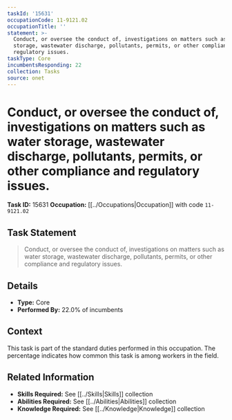 ```yaml
---
taskId: '15631'
occupationCode: 11-9121.02
occupationTitle: ''
statement: >-
  Conduct, or oversee the conduct of, investigations on matters such as water
  storage, wastewater discharge, pollutants, permits, or other compliance and
  regulatory issues.
taskType: Core
incumbentsResponding: 22
collection: Tasks
source: onet
---
```

# Conduct, or oversee the conduct of, investigations on matters such as water storage, wastewater discharge, pollutants, permits, or other compliance and regulatory issues.

**Task ID:** 15631
**Occupation:** [[../Occupations|Occupation]] with code `11-9121.02`

## Task Statement

> Conduct, or oversee the conduct of, investigations on matters such as water storage, wastewater discharge, pollutants, permits, or other compliance and regulatory issues.

## Details

- **Type:** Core
- **Performed By:** 22.0% of incumbents

## Context

This task is part of the standard duties performed in this occupation. The percentage indicates how common this task is among workers in the field.

## Related Information

- **Skills Required:** See [[../Skills|Skills]] collection
- **Abilities Required:** See [[../Abilities|Abilities]] collection
- **Knowledge Required:** See [[../Knowledge|Knowledge]] collection
